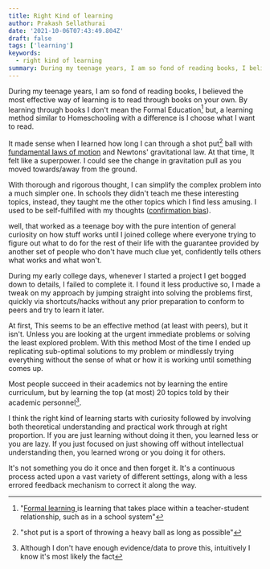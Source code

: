 ```yaml
---
title: Right Kind of learning
author: Prakash Sellathurai
date: '2021-10-06T07:43:49.804Z'
draft: false
tags: ['learning']
keywords:
  - right kind of learning
summary: During my teenage years, I am so fond of reading books, I believed the most effective way of learning is to read through books on your own.
---
```


During my teenage years, I am so fond of reading books, I believed the most effective way of learning is to read through books on your own. By learning through books I don't mean the Formal Education[^1] but, a learning method similar to Homeschooling with a difference is I choose what I want to read.

It made sense when I learned how long I can through a shot put[^2] ball with [fundamental laws of motion](https://www1.grc.nasa.gov/beginners-guide-to-aeronautics/newtons-laws-of-motion/) and Newtons' gravitational law. At that time, It felt like a superpower. I could see the change in gravitation pull as you moved towards/away from the ground.

With thorough and rigorous thought, I can simplify the complex problem into a much simpler one. In schools they didn't teach me these interesting topics, instead, they taught me the other topics which I find less amusing. I used to be self-fulfilled with my thoughts ([confirmation bias](https://en.wikipedia.org/wiki/Confirmation_bias)).

well, that worked as a teenage boy with the pure intention of general curiosity on how stuff works until I joined college where everyone trying to figure out what to do for the rest of their life with the guarantee provided by another set of people who don't have much clue yet, confidently tells others what works and what won't.

During my early college days, whenever I started a project I get bogged down to details, I failed to complete it. I found it less productive so, I made a tweak on my approach by jumping straight into solving the problems first, quickly via shortcuts/hacks without any prior preparation to conform to peers and try to learn it later.

At first, This seems to be an effective method (at least with peers), but it isn't. Unless you are looking at the urgent immediate problems or solving the least explored problem. With this method Most of the time I ended up replicating sub-optimal solutions to my problem or mindlessly trying everything without the sense of what or how it is working until something comes up.

Most people succeed in their academics not by learning the entire curriculum, but by learning the top (at most) 20 topics told by their academic personnel[^3].

I think the right kind of learning starts with curiosity followed by involving both theoretical understanding and practical work through at right proportion. If you are just learning without doing it then, you learned less or you are lazy. If you just focused on just showing off without intellectual understanding then, you learned wrong or you doing it for others.

It's not something you do it once and then forget it. It's a continuous process acted upon a vast variety of different settings, along with a less errored feedback mechanism to correct it along the way.

[^1]: "[Formal learning ](https://en.wikipedia.org/wiki/Learning#Formal_learning)is learning that takes place within a teacher-student relationship, such as in a school system"

[^2]: "shot put is a sport of throwing a heavy ball as long as possible"

[^3]: Although I don't have enough evidence/data to prove this, intuitively I know it's most likely the fact
